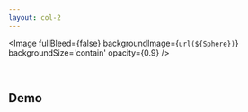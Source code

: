 ```yaml
---
layout: col-2
---
```



<Image
  fullBleed={false}
  backgroundImage={`url(${Sphere})`}
  backgroundSize='contain'
  opacity={0.9}
/>

<br/>

## Demo

```ts file=./snippets/example.tsx
```

